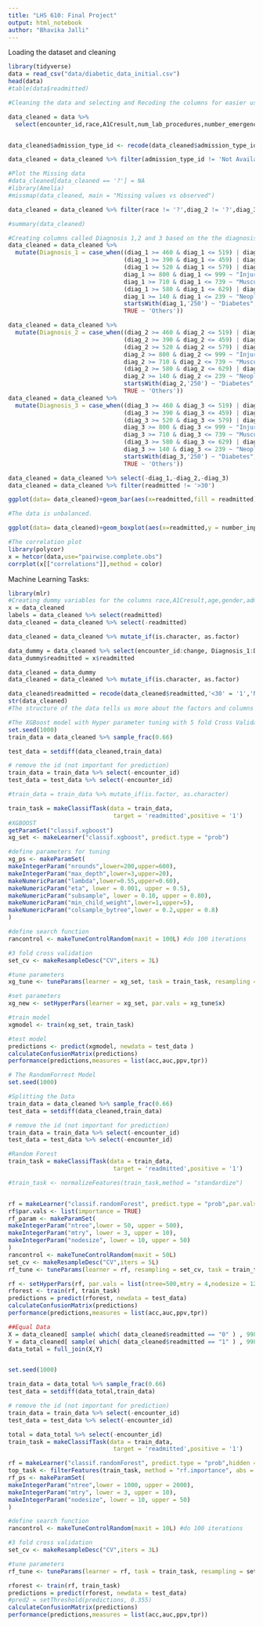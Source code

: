 ```yaml
---
title: "LHS 610: Final Project"
output: html_notebook
author: "Bhavika Jalli"
---
```


Loading the dataset and cleaning

```r
library(tidyverse)
data = read_csv("data/diabetic_data_initial.csv")
head(data)
#table(data$readmitted)

```



```r
#Cleaning the data and selecting and Recoding the columns for easier use

data_cleaned = data %>% 
  select(encounter_id,race,A1Cresult,num_lab_procedures,number_emergency,number_inpatient, age,gender, admission_type_id, time_in_hospital, num_medications, diag_1, diag_2,diag_3,change,readmitted)


data_cleaned$admission_type_id <- recode(data_cleaned$admission_type_id,`1`= 'Emergency',`2`= 'Urgent',`3` = 'Elective',`4` = 'Newborn',`5` = 'Not Available',`6` = 'NULL',`7` = 'Trauma Center',`8` = 'Not Mapped')

data_cleaned = data_cleaned %>% filter(admission_type_id != 'Not Available',admission_type_id != 'NULL',admission_type_id !='Not Mapped')

```

```r
#Plot the Missing data
#data_cleaned[data_cleaned == '?'] = NA
#library(Amelia)
#missmap(data_cleaned, main = "Missing values vs observed")

data_cleaned = data_cleaned %>% filter(race != '?',diag_2 != '?',diag_3 != '?')

#summary(data_cleaned)
```

```r
#Creating columns called Diagnosis 1,2 and 3 based on the the diagnosis codes.
data_cleaned = data_cleaned %>%
  mutate(Diagnosis_1 = case_when((diag_1 >= 460 & diag_1 <= 519) | diag_1 == 786 ~ 'Respiratory_Disease', 
                                 (diag_1 >= 390 & diag_1 <= 459) | diag_1 == 785 ~ 'Circulatory_Disease',
                                 (diag_1 >= 520 & diag_1 <= 579) | diag_1 == 787 ~ "Digestive_Disease",
                                 diag_1 >= 800 & diag_1 <= 999 ~ "Injury&Poisoning",
                                 diag_1 >= 710 & diag_1 <= 739 ~ "Musculoskeletal",
                                 (diag_1 >= 580 & diag_1 <= 629) | diag_1 == 788 ~ "GenetoUrinary",
                                 diag_1 >= 140 & diag_1 <= 239 ~ "Neoplasms",
                                 startsWith(diag_1,'250') ~ "Diabetes",
                                 TRUE ~ 'Others'))

data_cleaned = data_cleaned %>%
  mutate(Diagnosis_2 = case_when((diag_2 >= 460 & diag_2 <= 519) | diag_2 == 786 ~ 'Respiratory_Disease', 
                                 (diag_2 >= 390 & diag_2 <= 459) | diag_2 == 785 ~ 'Circulatory_Disease',
                                 (diag_2 >= 520 & diag_2 <= 579) | diag_2 == 787 ~ "Digestive_Disease",
                                 diag_2 >= 800 & diag_2 <= 999 ~ "Injury&Poisoning",
                                 diag_2 >= 710 & diag_2 <= 739 ~ "Musculoskeletal",
                                 (diag_2 >= 580 & diag_2 <= 629) | diag_2 == 788 ~ "GenetoUrinary",
                                 diag_2 >= 140 & diag_2 <= 239 ~ "Neoplasms",
                                 startsWith(diag_2,'250') ~ "Diabetes",
                                 TRUE ~ 'Others'))
data_cleaned = data_cleaned %>%
  mutate(Diagnosis_3 = case_when((diag_3 >= 460 & diag_3 <= 519) | diag_3 == 786 ~ 'Respiratory_Disease', 
                                 (diag_3 >= 390 & diag_3 <= 459) | diag_3 == 785 ~ 'Circulatory_Disease',
                                 (diag_3 >= 520 & diag_3 <= 579) | diag_3 == 787 ~ "Digestive_Disease",
                                 diag_3 >= 800 & diag_3 <= 999 ~ "Injury&Poisoning",
                                 diag_3 >= 710 & diag_3 <= 739 ~ "Musculoskeletal",
                                 (diag_3 >= 580 & diag_3 <= 629) | diag_3 == 788 ~ "GenetoUrinary",
                                 diag_3 >= 140 & diag_3 <= 239 ~ "Neoplasms",
                                 startsWith(diag_3,'250') ~ "Diabetes",
                                 TRUE ~ 'Others'))
```



```r
data_cleaned = data_cleaned %>% select(-diag_1,-diag_2,-diag_3)
data_cleaned = data_cleaned %>% filter(readmitted != '>30')

ggplot(data= data_cleaned)+geom_bar(aes(x=readmitted,fill = readmitted),show.legend = TRUE)+labs(title = "Distribution of readmitted Patients")

#The data is unbalanced. 

ggplot(data= data_cleaned)+geom_boxplot(aes(x=readmitted,y = number_inpatient,fill = readmitted),show.legend = TRUE,alpha = 0.1)+labs(title = "Readmitted Patients Vs Number of Inpatient Visits")

```

```r
#The correlation plot
library(polycor)
x = hetcor(data,use="pairwise.complete.obs")
corrplot(x[["correlations"]],method = color)
```

Machine Learning Tasks:

```r
library(mlr)
#Creating dummy variables for the columns race,A1Cresult,age,gender,admission type and Diagnosis
x = data_cleaned
labels = data_cleaned %>% select(readmitted)
data_cleaned = data_cleaned %>% select(-readmitted)

data_cleaned = data_cleaned %>% mutate_if(is.character, as.factor)

data_dummy = data_cleaned %>% select(encounter_id:change, Diagnosis_1:Diagnosis_3) %>% createDummyFeatures()
data_dummy$readmitted = x$readmitted

data_cleaned = data_dummy
data_cleaned = data_cleaned %>% mutate_if(is.character, as.factor)

data_cleaned$readmitted = recode(data_cleaned$readmitted,'<30' = '1','NO' = '0')
str(data_cleaned)
#The structure of the data tells us more about the factors and columns

```


```r
#The XGBoost model with Hyper parameter tuning with 5 fold Cross Validation
set.seed(1000)
train_data = data_cleaned %>% sample_frac(0.66)

test_data = setdiff(data_cleaned,train_data)

# remove the id (not important for prediction)
train_data = train_data %>% select(-encounter_id)
test_data = test_data %>% select(-encounter_id)

#train_data = train_data %>% mutate_if(is.factor, as.character)

train_task = makeClassifTask(data = train_data,
                              target = 'readmitted',positive = '1')
#XGBOOST
getParamSet("classif.xgboost")
xg_set <- makeLearner("classif.xgboost", predict.type = "prob")

#define parameters for tuning
xg_ps <- makeParamSet(
makeIntegerParam("nrounds",lower=200,upper=600),
makeIntegerParam("max_depth",lower=3,upper=20),
makeNumericParam("lambda",lower=0.55,upper=0.60),
makeNumericParam("eta", lower = 0.001, upper = 0.5),
makeNumericParam("subsample", lower = 0.10, upper = 0.80),
makeNumericParam("min_child_weight",lower=1,upper=5),
makeNumericParam("colsample_bytree",lower = 0.2,upper = 0.8)
)

#define search function
rancontrol <- makeTuneControlRandom(maxit = 100L) #do 100 iterations

#3 fold cross validation
set_cv <- makeResampleDesc("CV",iters = 3L)

#tune parameters
xg_tune <- tuneParams(learner = xg_set, task = train_task, resampling = set_cv,measures = auc,par.set = xg_ps, control = rancontrol)

#set parameters
xg_new <- setHyperPars(learner = xg_set, par.vals = xg_tune$x)

#train model
xgmodel <- train(xg_set, train_task)

#test model
predictions <- predict(xgmodel, newdata = test_data )
calculateConfusionMatrix(predictions)
performance(predictions,measures = list(acc,auc,ppv,tpr))
```


```r
# The RandomForrest Model
set.seed(1000)

#Splitting the Data
train_data = data_cleaned %>% sample_frac(0.66)
test_data = setdiff(data_cleaned,train_data)

# remove the id (not important for prediction)
train_data = train_data %>% select(-encounter_id)
test_data = test_data %>% select(-encounter_id)

#Random Forest
train_task = makeClassifTask(data = train_data,
                              target = 'readmitted',positive = '1')

#train_task <- normalizeFeatures(train_task,method = "standardize")


rf = makeLearner("classif.randomForest", predict.type = "prob",par.vals = list(mtry = 10))
rf$par.vals <- list(importance = TRUE)
rf_param <- makeParamSet(
makeIntegerParam("ntree",lower = 50, upper = 500),
makeIntegerParam("mtry", lower = 3, upper = 10),
makeIntegerParam("nodesize", lower = 10, upper = 50)
)
rancontrol <- makeTuneControlRandom(maxit = 50L)
set_cv <- makeResampleDesc("CV",iters = 5L)
rf_tune <- tuneParams(learner = rf, resampling = set_cv, task = train_task, par.set = rf_param, control = rancontrol, measures = auc)

rf <- setHyperPars(rf, par.vals = list(ntree=500,mtry = 4,nodesize = 12))
rforest <- train(rf, train_task)
predictions = predict(rforest, newdata = test_data)
calculateConfusionMatrix(predictions)
performance(predictions,measures = list(acc,auc,ppv,tpr))
```

```r
##Equal Data
X = data_cleaned[ sample( which( data_cleaned$readmitted == "0" ) , 9980 ) , ]
Y = data_cleaned[ sample( which( data_cleaned$readmitted == "1" ) , 9980 ) , ]
data_total = full_join(X,Y)


set.seed(1000)

train_data = data_total %>% sample_frac(0.66)
test_data = setdiff(data_total,train_data)

# remove the id (not important for prediction)
train_data = train_data %>% select(-encounter_id)
test_data = test_data %>% select(-encounter_id)

total = data_total %>% select(-encounter_id)
train_task = makeClassifTask(data = train_data,
                              target = 'readmitted',positive = '1')

rf = makeLearner("classif.randomForest", predict.type = "prob",hidden = 3, threshold = 0.01,rep = 10)
top_task <- filterFeatures(train_task, method = "rf.importance", abs = 6)
rf_ps <- makeParamSet(
makeIntegerParam("ntree",lower = 1000, upper = 2000),
makeIntegerParam("mtry", lower = 3, upper = 10),
makeIntegerParam("nodesize", lower = 10, upper = 50)
)

#define search function
rancontrol <- makeTuneControlRandom(maxit = 10L) #do 100 iterations

#3 fold cross validation
set_cv <- makeResampleDesc("CV",iters = 3L)

#tune parameters
rf_tune <- tuneParams(learner = rf, task = train_task, resampling = set_cv,measures = auc,par.set = rf_ps, control = rancontrol)

rforest <- train(rf, train_task)
predictions = predict(rforest, newdata = test_data)
#pred2 = setThreshold(predictions, 0.355)
calculateConfusionMatrix(predictions)
performance(predictions,measures = list(acc,auc,ppv,tpr))

```
